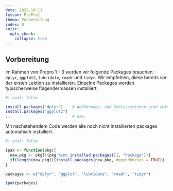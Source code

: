 ```yaml
---
date: 2022-10-11
lesson: PrePro1
thema: Vorbereitung
index: 0
knitr:
  opts_chunk: 
    collapse: true
---
```



## Vorbereitung {#sec-prepro-vorbereitung}

Im Rahmen von Prepro 1 - 3 werden wir folgende Packages brauchen: `dplyr`, `ggplot2`, `lubridate`, `readr` und `tidyr`. Wir empfehlen, diese bereits *vor* der ersten Lektion zu installieren. Einzelne Packages werden typischerweise folgendermassen installiert: 

```r
#| eval: false

install.packages("dplyr")    # Anführungs- und Schlusszeichen sind zwingend
install.packages("ggplot2")
...                          # usw.

```

Mit nachstehendem Code werden alle noch nicht installierten packages automatisch installiert.

```r
#| eval: false

ipak <- function(pkg){
  new.pkg <- pkg[!(pkg %in% installed.packages()[, "Package"])]
  if(length(new.pkg)){install.packages(new.pkg, dependencies = TRUE)}
}

packages <- c("dplyr", "ggplot", "lubridate", "readr", "tidyr")

ipak(packages)

```